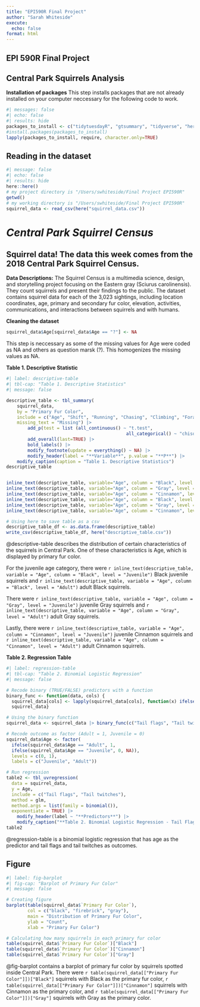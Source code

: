 ```yaml
---
title: "EPI590R Final Project"
author: "Sarah Whiteside"
execute: 
  echo: false
format: html
---
```

## EPI 590R Final Project

## Central Park Squirrels Analysis

**Installation of packages**
This step installs packages that are not already installed on your computer neccessary for the following code to work. 
```r
#| messages: false
#| echo: false
#| results: hide
packages_to_install <- c("tidytuesdayR", "gtsummary", "tidyverse", "here", "readr")
#install.packages(packages_to_install)
lapply(packages_to_install, require, character.only=TRUE)
```

## Reading in the dataset
```r
#| message: false
#| echo: false
#| results: hide
here::here()
# my project directory is "/Users/swhiteside/Final Project EPI590R"
getwd()
# my working directory is "/Users/swhiteside/Final Project EPI590R"
squirrel_data <- read_csv(here("squirrel_data.csv"))
```

# *Central Park Squirrel Census*

## Squirrel data! The data this week comes from the 2018 Central Park Squirrel Census.

**Data Descriptions:** The Squirrel Census is a multimedia science, design, and storytelling project focusing on the Eastern gray (Sciurus carolinensis). They count squirrels and present their findings to the public. The dataset contains squirrel data for each of the 3,023 sightings, including location coordinates, age, primary and secondary fur color, elevation, activities, communications, and interactions between squirrels and with humans.

**Cleaning the dataset**
```r
squirrel_data$Age[squirrel_data$Age == "?"] <- NA
```
This step is neccessary as some of the missing values for Age were coded as NA and others as question marsk (?). This homogenizes the missing values as NA. 

**Table 1. Descriptive Statistic**
```r
#| label: descriptive-table
#| tbl-cap: "Table 1. Descriptive Statistics" 
#| message: false

descriptive_table <- tbl_summary(
	squirrel_data,
	by = "Primary Fur Color",
	include = c("Age", "Shift", "Running", "Chasing", "Climbing", "Foraging"),
	missing_text = "Missing") |> 
		add_p(test = list (all_continuous() ~ "t.test",
											 all_categorical() ~ "chisq.test")) |> 
		add_overall(last=TRUE) |> 
		bold_labels() |> 
		modify_footnote(update = everything() ~ NA) |> 
		modify_header(label = "**Variable**", p.value = "**P**") |> 
    modify_caption(caption = "Table 1. Descriptive Statistics")
descriptive_table 


inline_text(descriptive_table, variable="Age", column = "Black", level = "Juvenile") #8 (8%)
inline_text(descriptive_table, variable="Age", column = "Gray", level = "Juvenile") #256 (11%)
inline_text(descriptive_table, variable="Age", column = "Cinnamon", level = "Juvenile") # 58 (15%)
inline_text(descriptive_table, variable="Age", column = "Black", level = "Adult") #92 (92%)
inline_text(descriptive_table, variable="Age", column = "Gray", level = "Adult") #2125 (89%)
inline_text(descriptive_table, variable="Age", column = "Cinnamon", level = "Adult") #326 (85%)

# Using here to save table as a csv 
descriptive_table_df <- as.data.frame(descriptive_table)
write_csv(descriptive_table_df, here("descriptive_table.csv"))
```


@descriptive-table describes the distribution of certain characteristics of the squirrels in Central Park. One of these characteristics is Age, which is displayed by primary fur color.  

For the juvenile age category, there were `r inline_text(descriptive_table, variable = "Age", column = "Black", level = "Juvenile")` Black juvenile squirrels and `r inline_text(descriptive_table, variable = "Age", column = "Black", level = "Adult")` adult Black squirrels.  

There were `r inline_text(descriptive_table, variable = "Age", column = "Gray", level = "Juvenile")` juvenile Gray squirrels and `r inline_text(descriptive_table, variable = "Age", column = "Gray", level = "Adult")` adult Gray squirrels.  

Lastly, there were `r inline_text(descriptive_table, variable = "Age", column = "Cinnamon", level = "Juvenile")` juvenile Cinnamon squirrels and `r inline_text(descriptive_table, variable = "Age", column = "Cinnamon", level = "Adult")` adult Cinnamon squirrels.

**Table 2. Regression Table**
```r
#| label: regression-table
#| tbl-cap: "Table 2. Binomial Logistic Regression" 
#| message: false

# Recode binary (TRUE/FALSE) predictors with a function
binary_func <- function(data, cols) {
  squirrel_data[cols] <- lapply(squirrel_data[cols], function(x) ifelse(x, 1, 0))
  squirrel_data}

# Using the binary function
squirrel_data <- squirrel_data |> binary_func(c("Tail flags", "Tail twitches"))

# Recode outcome as factor (Adult = 1, Juvenile = 0)
squirrel_data$Age <- factor(
  ifelse(squirrel_data$Age == "Adult", 1,
  ifelse(squirrel_data$Age == "Juvenile", 0, NA)),
  levels = c(0, 1),
  labels = c("Juvenile", "Adult"))

# Run regression
table2 <- tbl_uvregression(
  data = squirrel_data,
  y = Age,
  include = c("Tail flags", "Tail twitches"),
  method = glm,
  method.args = list(family = binomial()),
  exponentiate = TRUE) |> 
	modify_header(label ~ "**Predictors**") |>
	modify_caption("**Table 2. Binomial Logistic Regression - Tail Flags and Twitches as Predictors of Squirrel Age**")
table2
```

@regression-table is a binomial logistic regression that has age as the predictor and tail flags and tail twitches as outcomes.

## **Figure**
```r
#| label: fig-barplot
#| fig-cap: "Barplot of Primary Fur Color"
#| message: false

# Creating figure
barplot(table(squirrel_data$`Primary Fur Color`),
        col = c("black", "firebrick", "gray"),
        main = "Distribution of Primary Fur Color",
        ylab = "Count",
        xlab = "Primary Fur Color")

# Calculating how many squirrels in each primary fur color
table(squirrel_data$`Primary Fur Color`)["Black"]
table(squirrel_data$`Primary Fur Color`)["Cinnamon"]
table(squirrel_data$`Primary Fur Color`)["Gray"]
```

@fig-barplot contains a barplot of primary fur color by squirrels spotted inside Central Park. There were `r table(squirrel_data[["Primary Fur Color"]])["Black"]` squirrels with Black as the primary fur color, `r table(squirrel_data[["Primary Fur Color"]])["Cinnamon"]` squirrels with Cinnamon as the primary color, and `r table(squirrel_data[["Primary Fur Color"]])["Gray"]` squirrels with Gray as the primary color.

